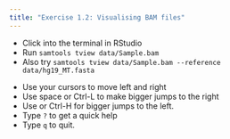 ```yaml
---
title: "Exercise 1.2: Visualising BAM files"
---
```


- Click into the terminal in RStudio
- Run `samtools tview data/Sample.bam`
- Also try `samtools tview data/Sample.bam --reference data/hg19_MT.fasta`

::: callout-tip
- Use your cursors to move left and right
- Use space or Ctrl-L to make bigger jumps to the right
- Use or Ctrl-H for bigger jumps to the left.
- Type `?` to get a quick help
- Type `q` to quit.
:::